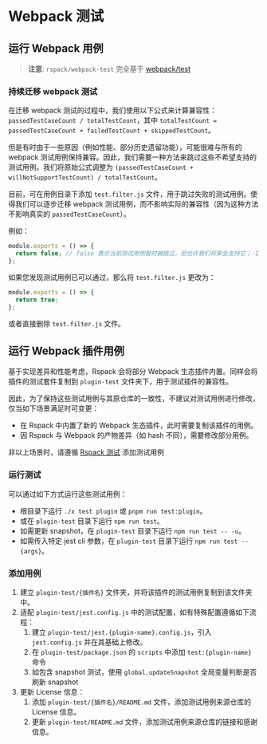 # Webpack 测试

## 运行 Webpack 用例

> **注意**: `rspack/webpack-test` 完全基于 [webpack/test](https://github.com/webpack/webpack/tree/main/test)

### **持续迁移 webpack 测试**

在迁移 webpack 测试的过程中，我们使用以下公式来计算兼容性：`passedTestCaseCount / totalTestCount`，其中 `totalTestCount = passedTestCaseCount + failedTestCount + skippedTestCount`。

但是有时由于一些原因（例如性能、部分历史遗留功能），可能很难与所有的 webpack 测试用例保持兼容。因此，我们需要一种方法来跳过这些不希望支持的测试用例。我们将原始公式调整为 `(passedTestCaseCount + willNotSupportTestCount) / totalTestCount`。

目前，可在用例目录下添加 `test.filter.js` 文件，用于跳过失败的测试用例。使得我们可以逐步迁移 webpack 测试用例，而不影响实际的兼容性（因为这种方法不影响真实的 `passedTestCaseCount`）。

例如：

```javascript title="test.filter.js"
module.exports = () => {
  return false; // false 表示当前测试用例暂时被跳过，但也许我们将来会支持它；-1 表示我们不希望兼容这个测试用例，这与 `willNotSupportTest` 相关。
};
```

如果您发现测试用例已可以通过，那么将 `test.filter.js` 更改为：

```javascript title="test.filter.js"
module.exports = () => {
  return true;
};
```

或者直接删除 `test.filter.js` 文件。

## 运行 Webpack 插件用例

基于实现差异和性能考虑，Rspack 会将部分 Webpack 生态插件内置。同样会将插件的测试套件复制到 `plugin-test` 文件夹下，用于测试插件的兼容性。

因此，为了保持这些测试用例与其原仓库的一致性，不建议对测试用例进行修改，仅当如下场景满足时可变更：

- 在 Rspack 中内置了新的 Webpack 生态插件，此时需要复制该插件的用例。
- 因 Rspack 与 Webpack 的产物差异（如 hash 不同），需要修改部分用例。

非以上场景时，请遵循 [Rspack 测试](./testing-rspack) 添加测试用例

### 运行测试

可以通过如下方式运行这些测试用例：

- 根目录下运行 `./x test plugin` 或 `pnpm run test:plugin`。
- 或在 `plugin-test` 目录下运行 `npm run test`。
- 如需更新 snapshot，在 `plugin-test` 目录下运行 `npm run test -- -u`。
- 如需传入特定 jest cli 参数，在 `plugin-test` 目录下运行 `npm run test -- {args}`。

### 添加用例

1. 建立 `plugin-test/{插件名}` 文件夹，并将该插件的测试用例复制到该文件夹中。
2. 适配 `plugin-test/jest.config.js` 中的测试配置，如有特殊配置遵循如下流程：
   1. 建立 `plugin-test/jest.{plugin-name}.config.js`，引入 `jest.config.js` 并在其基础上修改。
   2. 在 `plugin-test/package.json` 的 `scripts` 中添加 `test:{plugin-name}` 命令
   3. 如包含 snapshot 测试，使用 `global.updateSnapshot` 全局变量判断是否刷新 snapshot
3. 更新 License 信息：
   1. 添加 `plugin-test/{插件名}/README.md` 文件，添加测试用例来源仓库的 License 信息。
   2. 更新 `plugin-test/README.md` 文件，添加测试用例来源仓库的链接和感谢信息。
